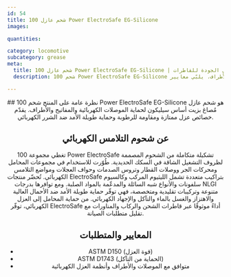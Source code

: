 ```yaml
---
id: 54
title: شحم عازل 100 Power ElectroSafe EG-Silicone
images:

quantities:

category: locomotive
subcategory: grease
meta:
  title: شحم عازل 100 Power ElectroSafe EG-Silicone | شحم عازل كهربائي عالي الجودة للقاطرات
  description: شحم 100 Power ElectroSafe EG-Silicone هو شحم قائم على السيليكون للأنظمة الكهربائية في القاطرات. يوفّر قوة عزل ممتازة، ومقاومة للرطوبة، وحماية طويلة الأمد للموصلات والمفاتيح والأطراف. يلبّي معايير ASTM D150 وASTM D1743 لضمان عزل موثوق وأداء ثابت في قاطرات الشحن والركاب والمناورات.

---
```


<Header>
  ## نظرة عامة على المنتج
  شحم 100 Power ElectroSafe EG-Silicone هو شحم عازل مُصاغ بزيت أساس سيليكون لحماية الموصلات الكهربائية والمفاتيح والأطراف. يقدّم خصائص عزل ممتازة ومقاومة للرطوبة وحماية طويلة الأمد ضد الشرر الكهربائي.

  ## عن شحوم التلامس الكهربائي
  تغطي مجموعة 100 Power ElectroSafe تشكيلة متكاملة من الشحوم المصممة لظروف التشغيل الشاقة في السكك الحديدية. طُوّرت للاستخدام في مجموعات المحامل ومحركات الجر ووصلات القطار وتروس الصدمات وحواف العجلات ومواضع التلامس الكهربائي. تُحضّر منتجات ElectroSafe بتراكيب متعددة تشمل الليثيوم المركب وكالسيوم سلفونات والأنواع شبه السائلة والمدعّمة بالمواد الصلبة. ومع توافرها بدرجات NLGI متنوعة وتركيبات تقليدية ومتخصصة، فهي توفّر حماية طويلة الأمد ضد الأحمال العالية والاهتزاز والغسل بالماء والتآكل والإجهاد الكهربائي. من حماية المحامل إلى العزل الكهربائي، توفّر ElectroSafe أداءً موثوقًا عبر قاطرات الشحن والركاب والمناورات مع تقليل متطلبات الصيانة.

  ## المعايير والمتطلبات
 - ASTM D150 (قوة العزل)
 - ASTM D1743 (الحماية من التآكل)
 - متوافق مع الموصلات والأطراف وأنظمة العزل الكهربائية

</Header>
